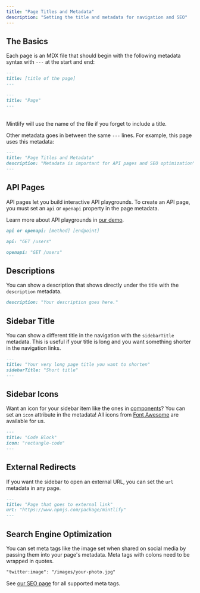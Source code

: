 ```yaml
---
title: "Page Titles and Metadata"
description: "Setting the title and metadata for navigation and SEO"
---
```


## The Basics

Each page is an MDX file that should begin with the following metadata syntax with `---` at the start and end:

<CodeGroup>

```md Schema
---
title: [title of the page]
---
```

```md Example
---
title: "Page"
---
```

</CodeGroup>

<br />

<Tip>
  Mintlify will use the name of the file if you forget to include a title.
</Tip>

Other metadata goes in between the same `---` lines. For example, this page uses this metadata:

```md
---
title: "Page Titles and Metadata"
description: "Metadata is important for API pages and SEO optimization"
---
```

## API Pages

API pages let you build interactive API playgrounds. To create an API page, you must set an `api` or `openapi` property in the page metadata.

Learn more about API playgrounds in [our demo](/api-playground).

<CodeGroup>

```md Schema
api or openapi: [method] [endpoint]
```

```md API Example
api: "GET /users"
```

```md OpenAPI Example
openapi: "GET /users"
```

</CodeGroup>

## Descriptions

You can show a description that shows directly under the title with the `description` metadata.

```md
description: "Your description goes here."
```

## Sidebar Title

You can show a different title in the navigation with the `sidebarTitle` metadata. This is useful if your title is long and you want something shorter in the navigation links.

```md
---
title: "Your very long page title you want to shorten"
sidebarTitle: "Short title"
---
```

## Sidebar Icons

Want an icon for your sidebar item like the ones in [components](/content/components/accordion)? You can set an `icon` attribute in the metadata! All icons from [Font Awesome](https://fontawesome.com/icons) are available for us.

```md
---
title: "Code Block"
icon: "rectangle-code"
---
```

## External Redirects

If you want the sidebar to open an external URL, you can set the `url` metadata in any page.

```md
---
title: "Page that goes to external link"
url: "https://www.npmjs.com/package/mintlify"
---
```

## Search Engine Optimization

You can set meta tags like the image set when shared on social media by passing them into your page's metadata. Meta tags with colons need to be wrapped in quotes.

```md
"twitter:image": "/images/your-photo.jpg"
```

See [our SEO page](/settings/seo) for all supported meta tags.

